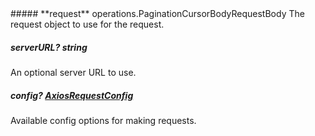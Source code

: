 
<Collapsible>
    ##### **request** operations.PaginationCursorBodyRequestBody
    The request object to use for the request.
    <Collapsible.Break/>
    <PaginationCursorBodyRequestBody/>
</Collapsible>

##### **serverURL?** string
An optional server URL to use.

##### **config?** [AxiosRequestConfig](https://axios-http.com/docs/req_config)
Available config options for making requests.

